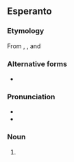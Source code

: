 ==Esperanto==
{{wikipedia|lang=eo}}

===Etymology===
From {{der|eo|ko|원||round|sc=Hang}}, {{m|ko|불교|tr=bulgyo||{{l|en|Buddhism}}|sc=Hang}}, and {{suffix||ismo|lang=eo}}

===Alternative forms===
* {{l|eo|vonbulismo}}

===Pronunciation===
* {{IPA|/wonbuˈlismo/|/vonbuˈlismo/|lang=eo}}
* {{hyphenation|ŭon|bu|lis|mo|lang=eo}}

===Noun===
{{eo-head|-}}

# {{l|en|Won Buddhism}}